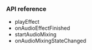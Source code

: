 <PlatformWrapper platform="electron">

### API reference

* <Link to="{{Global.API_REF_ELECTRON_ROOT}}/class_irtcengine.html#api_irtcengine_playeffect3">playEffect</Link>

* <Link to="{{Global.API_REF_ELECTRON_ROOT}}/class_irtcengineeventhandler.html#callback_irtcengineeventhandler_onaudioeffectfinished">onAudioEffectFinished</Link>

* <Link to="{{Global.API_REF_ELECTRON_ROOT}}/class_irtcengine.html#api_irtcengine_startaudiomixing2">startAudioMixing</Link>

* <Link to="{{Global.API_REF_ELECTRON_ROOT}}/class_irtcengineeventhandler.html#callback_irtcengineeventhandler_onaudiomixingstatechanged">onAudioMixingStateChanged</Link>

</PlatformWrapper>